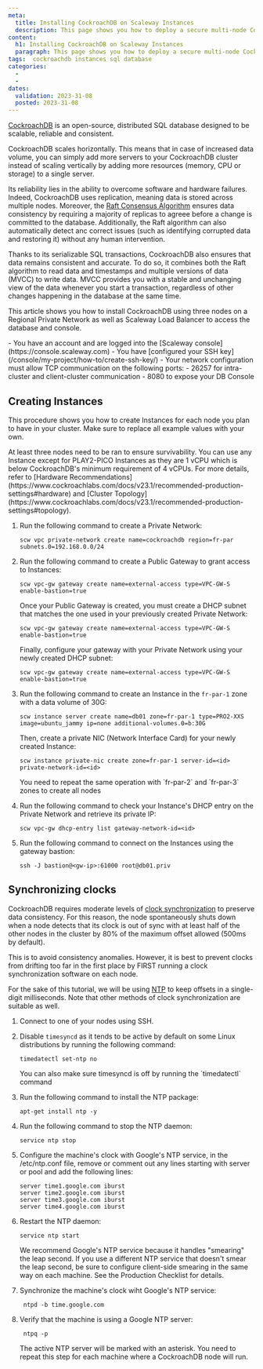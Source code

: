 ```yaml
---
meta:
  title: Installing CockroachDB on Scaleway Instances
  description: This page shows you how to deploy a secure multi-node CockroachDB cluster on Scaleway, using Scaleway managed load balancing service to distribute client traffic.
content:
  h1: Installing CockroachDB on Scaleway Instances
  paragraph: This page shows you how to deploy a secure multi-node CockroachDB cluster on Scaleway, using Scaleway managed load balancing service to distribute client traffic.
tags:  cockroachdb instances sql database
categories:
  - 
  - 
dates:
  validation: 2023-31-08
  posted: 2023-31-08
---
```


[CockroachDB](https://www.cockroachlabs.com/docs/v23.1/frequently-asked-questions) is an open-source, distributed SQL database designed to be scalable, reliable and consistent.

CockroachDB scales horizontally. This means that in case of increased data volume, you can simply add more servers to your CockroachDB cluster instead of scaling vertically by adding more resources (memory, CPU or storage) to a single server.

Its reliability lies in the ability to overcome software and hardware failures. Indeed, CockroachDB uses replication, meaning data is stored across multiple nodes. Moreover, the [Raft Consensus Algorithm](https://raft.github.io/) ensures data consistency by requiring a majority of replicas to agreee before a change is committed to the database. Additionally, the Raft algorithm can also automatically detect anc correct issues (such as identifying corrupted data and restoring it) without any human intervention. 

Thanks to its serializable SQL transactions, CockroachDB also ensures that data remains consistent and accurate. To do so, it combines both the Raft algorithm to read data and timestamps and multiple versions of data (MVCC) to write data. MVCC provides you with a stable and unchanging view of the data whenever you start a transaction, regardless of other changes happening in the database at the same time.

This article shows you how to install CockroachDB using three nodes on a Regional Private Network as well as Scaleway Load Balancer to access the database and console.

<Macro id="iam-requirements" />
 
<Message type="requirement">
  - You have an account and are logged into the [Scaleway console](https://console.scaleway.com)
  - You have [configured your SSH key](/console/my-project/how-to/create-ssh-key/) 
  - Your network configuration must allow TCP communication on the following ports:
    - 26257 for intra-cluster and client-cluster communication
    - 8080 to expose your DB Console
</Message>

## Creating Instances

This procedure shows you how to create Instances for each node you plan to have in your cluster. Make sure to replace all example values with your own. 

<Message type="important">
  At least three nodes need to be ran to ensure survivability. You can use any Instance except for PLAY2-PICO Instances as they are 1 vCPU which is below CockroachDB's minimum requirement of 4 vCPUs. For more details, refer to [Hardware Recommendations](https://www.cockroachlabs.com/docs/v23.1/recommended-production-settings#hardware) and [Cluster Topology](https://www.cockroachlabs.com/docs/v23.1/recommended-production-settings#topology).
</Message>

1. Run the following command to create a Private Network: 
    ```
    scw vpc private-network create name=cockroachdb region=fr-par subnets.0=192.168.0.0/24
    ```

2. Run the following command to create a Public Gateway to grant access to Instances: 
    ```
    scw vpc-gw gateway create name=external-access type=VPC-GW-S enable-bastion=true
    ```
  
    Once your Public Gateway is created, you must create a DHCP subnet that matches the one used in your previously created Private Network: 
    ```
    scw vpc-gw gateway create name=external-access type=VPC-GW-S enable-bastion=true
    ```

    Finally, configure your gateway with your Private Network using your newly created DHCP subnet: 
    ```
    scw vpc-gw gateway create name=external-access type=VPC-GW-S enable-bastion=true
    ```

3. Run the following command to create an Instance in the `fr-par-1` zone with a data volume of 30G: 
    ```
    scw instance server create name=db01 zone=fr-par-1 type=PRO2-XXS image=ubuntu_jammy ip=none additional-volumes.0=b:30G
    ```

    Then, create a private NIC (Network Interface Card) for your newly created Instance: 
    ```
    scw instance private-nic create zone=fr-par-1 server-id=<id> private-network-id=<id>
    ```

    <Message type="important">
      You need to repeat the same operation with `fr-par-2` and `fr-par-3` zones to create all nodes
    </Message>

4. Run the following command to check your Instance's DHCP entry on the Private Network and retrieve its private IP:
    ```
    scw vpc-gw dhcp-entry list gateway-network-id=<id>
    ```

5. Run the following command to connect on the Instances using the gateway bastion: 
    ```
    ssh -J bastion@<gw-ip>:61000 root@db01.priv
    ```

## Synchronizing clocks 

CockroachDB requires moderate levels of [clock synchronization](https://www.cockroachlabs.com/docs/v23.1/recommended-production-settings#clock-synchronization) to preserve data consistency. For this reason, the node spontaneously shuts down when a node detects that its clock is out of sync with at least half of the other nodes in the cluster by 80% of the maximum offset allowed (500ms by default). 

This is to avoid consistency anomalies. However, it is best to prevent clocks from drifting too far in the first place by FIRST running a clock synchronization software on each node.

For the sake of this tutorial, we will be using [NTP](https://www.ntp.org/documentation/4.2.8-series/) to keep offsets in a single-digit milliseconds. Note that other methods of clock synchronization are suitable as well.

1. Connect to one of your nodes using SSH.

2. Disable `timesyncd` as it tends to be active by default on some Linux distributions by running the following command:
    ```
    timedatectl set-ntp no
    ```

    <Message type="note">
        You can also make sure timesyncd is off by running the `timedatectl` command
    </Message>

3. Run the following command to install the NTP package:
    ```
    apt-get install ntp -y
    ```

4. Run the following command to stop the NTP daemon: 
    ```
    service ntp stop
    ```

5. Configure  the machine's clock with Google's NTP service, in the /etc/ntp.conf file, remove or comment out any lines starting with server or pool and add the following lines:
    ```
    server time1.google.com iburst
    server time2.google.com iburst
    server time3.google.com iburst
    server time4.google.com iburst
    ```

6. Restart the NTP daemon: 
    ```
    service ntp start
    ```
    <Message type="important">
      We recommend Google's NTP service because it handles "smearing" the leap second. If you use a different NTP service that doesn't smear the leap second, be sure to configure client-side smearing in the same way on each machine. See the Production Checklist for details.
    </Message>

7. Synchronize the machine's clock wiht Google's NTP service: 
    ```
     ntpd -b time.google.com
    ```

8. Verify that the machine is using a Google NTP server:
    ```
     ntpq -p
    ```
      <Message type="note">
      The active NTP server will be marked with an asterisk.
      </Message>

      <Message type="important">
        You need to repeat this step for each machine where a CockroachDB node will run.
      </Message>




